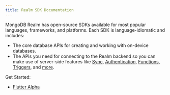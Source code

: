 ```yaml
---
title: Realm SDK Documentation
---
```

MongoDB Realm has open-source SDKs available for most popular languages, frameworks, and platforms. Each SDK is language-idiomatic and includes:

- The core database APIs for creating and working with on-device databases.
- The APIs you need for connecting to the Realm backend so you can make
  use of server-side features like [Sync](https://docs.mongodb.com/realm/sync/learn/overview/#std-label-sync),
  [Authentication](https://docs.mongodb.com/realm/authentication/#std-label-users-and-authentication),
  [Functions](https://docs.mongodb.com/realm/functions/#std-label-functions),
  [Triggers](https://docs.mongodb.com/realm/triggers/overview/#std-label-trigger-types),
  and [more](https://docs.mongodb.com/realm/cloud/).

Get Started:

- [Flutter Alpha](./flutter/intro)
